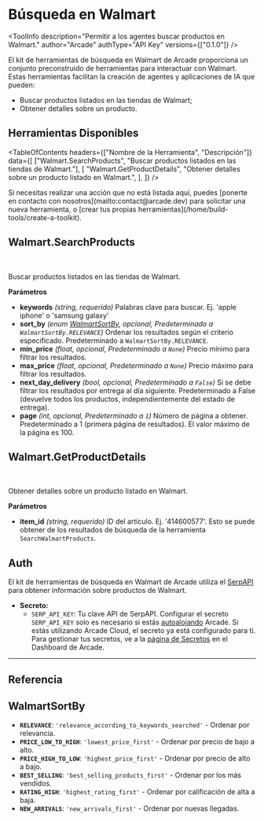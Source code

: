 # Búsqueda en Walmart


<ToolInfo
  description="Permitir a los agentes buscar productos en Walmart."
  author="Arcade"
  authType="API Key"
  versions={["0.1.0"]}
/>

<Badges repo="arcadeai/arcade-walmart" />

El kit de herramientas de búsqueda en Walmart de Arcade proporciona un conjunto preconstruido de herramientas para interactuar con Walmart. Estas herramientas facilitan la creación de agentes y aplicaciones de IA que pueden:

- Buscar productos listados en las tiendas de Walmart;
- Obtener detalles sobre un producto.

## Herramientas Disponibles

<TableOfContents
  headers={["Nombre de la Herramienta", "Descripción"]}
  data={[
    ["Walmart.SearchProducts", "Buscar productos listados en las tiendas de Walmart."],
    [
      "Walmart.GetProductDetails",
      "Obtener detalles sobre un producto listado en Walmart.",
    ],
  ]}
/>

<Callout>
  Si necesitas realizar una acción que no está listada aquí, puedes [ponerte en contacto
  con nosotros](mailto:contact@arcade.dev) para solicitar una nueva herramienta, o [crear tus propias
  herramientas](/home/build-tools/create-a-toolkit).
</Callout>

## Walmart.SearchProducts

<br />
<TabbedCodeBlock
  tabs={[
    {
      label: "Llamar a la Herramienta Directamente",
      content: {
        Python: [
          "/examples/integrations/toolkits/search/walmart/search_walmart_products_example_call_tool.py",
        ],
        JavaScript: [
          "/examples/integrations/toolkits/search/walmart/search_walmart_products_example_call_tool.js",
        ],
      },
    },
  ]}
/>

Buscar productos listados en las tiendas de Walmart.

**Parámetros**

- **keywords** _(string, requerido)_ Palabras clave para buscar. Ej. 'apple iphone' o 'samsung galaxy'
- **sort_by** _(enum [WalmartSortBy](#walmartsortby), opcional, Predeterminado a `WalmartSortBy.RELEVANCE`)_ Ordenar los resultados según el criterio especificado. Predeterminado a `WalmartSortBy.RELEVANCE`.
- **min_price** _(float, opcional, Predeterminado a `None`)_ Precio mínimo para filtrar los resultados.
- **max_price** _(float, opcional, Predeterminado a `None`)_ Precio máximo para filtrar los resultados.
- **next_day_delivery** _(bool, opcional, Predeterminado a `False`)_ Si se debe filtrar los resultados por entrega al día siguiente. Predeterminado a False (devuelve todos los productos, independientemente del estado de entrega).
- **page** _(int, opcional, Predeterminado a `1`)_ Número de página a obtener. Predeterminado a 1 (primera página de resultados). El valor máximo de la página es 100.

## Walmart.GetProductDetails

<br />
<TabbedCodeBlock
  tabs={[
    {
      label: "Llamar a la Herramienta Directamente",
      content: {
        Python: [
          "/examples/integrations/toolkits/search/walmart/get_walmart_product_details_example_call_tool.py",
        ],
        JavaScript: [
          "/examples/integrations/toolkits/search/walmart/get_walmart_product_details_example_call_tool.js",
        ],
      },
    },
  ]}
/>

Obtener detalles sobre un producto listado en Walmart.

**Parámetros**

- **item_id** _(string, requerido)_ ID del artículo. Ej. '414600577'. Esto se puede obtener de los resultados de búsqueda de la herramienta `SearchWalmartProducts`.

## Auth

El kit de herramientas de búsqueda en Walmart de Arcade utiliza el [SerpAPI](https://serpapi.com/) para obtener información sobre productos de Walmart.

- **Secreto:**
  - `SERP_API_KEY`: Tu clave API de SerpAPI.
    <Callout type="info">
      Configurar el secreto `SERP_API_KEY` solo es necesario si estás
      [autoalojando](/home/local-deployment/install/overview) Arcade. Si estás
      utilizando Arcade Cloud, el secreto ya está configurado para ti. Para gestionar tus
      secretos, ve a la [página de Secretos](https://api.arcade.dev/dashboard/auth/secrets) en el
      Dashboard de Arcade.
    </Callout>

---

## Referencia

## WalmartSortBy

- **`RELEVANCE`**: `'relevance_according_to_keywords_searched'` - Ordenar por relevancia.
- **`PRICE_LOW_TO_HIGH`**: `'lowest_price_first'` - Ordenar por precio de bajo a alto.
- **`PRICE_HIGH_TO_LOW`**: `'highest_price_first'` - Ordenar por precio de alto a bajo.
- **`BEST_SELLING`**: `'best_selling_products_first'` - Ordenar por los más vendidos.
- **`RATING_HIGH`**: `'highest_rating_first'` - Ordenar por calificación de alta a baja.
- **`NEW_ARRIVALS`**: `'new_arrivals_first'` - Ordenar por nuevas llegadas.

<ToolFooter pipPackageName="arcade_walmart" />